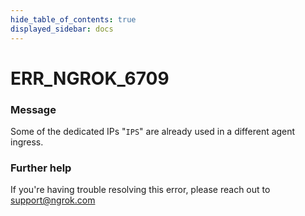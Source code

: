 ```yaml
---
hide_table_of_contents: true
displayed_sidebar: docs
---
```



# ERR_NGROK_6709

### Message

Some of the dedicated IPs "`IPS`" are already used in a different agent ingress.

<ErrorDetails error="err_ngrok_6709" />

### Further help

If you're having trouble resolving this error, please reach out to [support@ngrok.com](mailto:support@ngrok.com?subject=Help%20with%20ERR_NGROK_6709)
